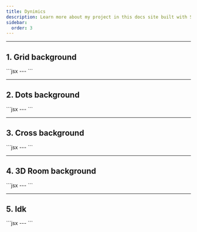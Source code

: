 ```yaml
---
title: Dynimics
description: Learn more about my project in this docs site built with Starlight.
sidebar:
  order: 3
---
```




---

## 1. Grid background

<Tabs>
  <TabItem label="Preview">
    <div class="flex justify-center">
      <GridBgOne />
    </div>
  </TabItem>
  <TabItem label="Code">
    ```jsx
    <!-- src/components/Buttons.astro -->
    ---
    ```
  </TabItem>
</Tabs>

---

## 2. Dots background

<Tabs>
  <TabItem label="Preview">
    <div class="flex justify-center">
      <GridBgTwo />
    </div>
  </TabItem>
  <TabItem label="Code">
    ```jsx
    <!-- src/components/Buttons.astro -->
    ---
    ```
  </TabItem>
</Tabs>

---

## 3. Cross background

<Tabs>
  <TabItem label="Preview">
    <div class="flex justify-center">   
        <GridBgThree /> 
    </div>
  </TabItem>
  <TabItem label="Code">
    ```jsx
    <!-- src/components/Buttons.astro -->
    ---
    ```
  </TabItem>
</Tabs>

---

## 4. 3D Room background

<Tabs>
  <TabItem label="Preview">
    <div class="flex justify-center">
      <Bg3DOne />
    </div>
  </TabItem>
  <TabItem label="Code">
    ```jsx
    <!-- src/components/Buttons.astro -->
    ---
    ```
  </TabItem>
</Tabs>

---

## 5. Idk

<Tabs>
  <TabItem label="Preview">
    <div class="flex justify-center">
      <Bg3DTwo />
    </div>
  </TabItem>
  <TabItem label="Code">
    ```jsx
    <!-- src/components/Buttons.astro -->
    ---
    ```
  </TabItem>
</Tabs>